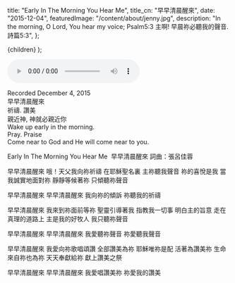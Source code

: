
  title: "Early In The Morning You Hear Me",
  title_cn: "早早清晨醒來",
  date: "2015-12-04",
  featuredImage: "/content/about/jenny.jpg",
  description:
    "In the morning, O Lord, You hear my voice; Psalm5:3  主啊! 早晨祢必聽我的聲音. 詩篇5:3",
};

  <MDXWrapper meta={meta}>{children}</MDXWrapper>
);

<audio controls src={Audio}></audio>

Recorded December 4, 2015  
早早清晨醒來  
祈禱. 讚美  
親近神, 神就必親近你  
Wake up early in the morning.  
Pray. Praise  
Come near to God and He will come near to you.

Early In The Morning You Hear Me
​ 早早清晨醒來
詞曲：張呂佳蓉

早早清晨醒來
哦！天父我向祢祈禱
在耶穌聖名裏
主祢聽我聲音
祢的喜悅是我
當我誠實地面對祢
靜靜等候著祢
只傾聽祢聲音

早早清晨醒來
早早清晨醒來
我向祢的傾訴
祢聽我的祈禱

早早清晨醒來
我來到祢面前等祢
聖靈引導著我
指教我一切事
明白主的旨意
走在真理的道路上
主是我的好牧人
我只聽祢聲音

早早清晨醒來
早早清晨醒來
我愛聽祢聲音
祢愛聽我聲音

早早清晨醒來
我愛向祢歌唱頌讚
全部讚美為祢
耶穌唯祢是配
活著為讚美祢
生命來自祢也為祢
天天奉獻給祢
獻上讚美之祭

早早清晨醒來
早早清晨醒來
我愛唱讚美祢
祢愛我的讚美
